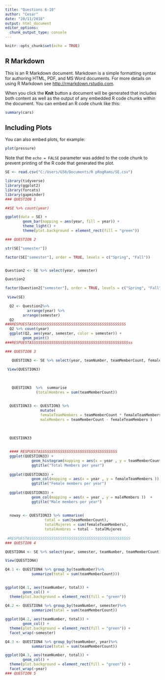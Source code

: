 ---
title: "Questions 6-10"
author: "Cesar"
date: "20/11/2018"
output: html_document
editor_options: 
  chunk_output_type: console
---

```{r setup, include=FALSE}
knitr::opts_chunk$set(echo = TRUE)
```

## R Markdown

This is an R Markdown document. Markdown is a simple formatting syntax for authoring HTML, PDF, and MS Word documents. For more details on using R Markdown see <http://rmarkdown.rstudio.com>.

When you click the **Knit** button a document will be generated that includes both content as well as the output of any embedded R code chunks within the document. You can embed an R code chunk like this:

```{r cars}
summary(cars)
```

## Including Plots

You can also embed plots, for example:

```{r pressure, echo=FALSE}
plot(pressure)
```

Note that the `echo = FALSE` parameter was added to the code chunk to prevent printing of the R code that generated the plot.


```{r}
SE <- read.csv("C:/Users/G50/Documents/R pRogRams/SE.csv")

library(tidyverse)
library(ggplot2)
library(forcats)
library(gapminder)
### QUESTION 1

##SE %>% count(year)

ggplot(data = SE) +
        geom_bar(mapping = aes(year, fill = year)) +
        theme_light() +
        theme(plot.background = element_rect(fill = "green"))

### QUESTION 2

str(SE["semester"])

factor(SE["semester"], order = TRUE, levels = c("Spring", "Fall")) 


Question2 <- SE %>% select(year, semester)

Question2

factor(Question2["semester"], order = TRUE, levels = c("Spring", "Fall"))
  
 View(SE)

  Q2 <- Question2%>% 
          arrange(year) %>%   
        arrange(semester)
  Q2
##RRESPUESTASSSSSSSSSSSSSSSSSSSSSSSSSSSSSSSSSSSSSSSSSSS 
  Q2 %>% count(year)
  ggplot(Q2, aes(year, semester, color = semester)) +
        geom_point()
###RESPUESTASSSSSSSSSSSSSSSSSSSSSSSSSSSSSSSSSSSSSSSSSSSSss

### QUESTION 3

   QUESTION3 <- SE %>% select(year, teamNumber, teamMemberCount, femaleTeamMembersPercent)
    
 View(QUESTION3)
 
    
 
   QUESTION3  %>%  summarise
              (totalHombres = sum(teamMemberCount))
   
   
  QUESTION33 <- QUESTION3 %>%
                mutate(
                femaleTeamMembers = teamMemberCount * femaleTeamMembersPercent, 
                maleMembers = teamMemberCount - femaleTeamMembers )
                
      
  
  QUESTION33
  
  
  #### RESPUESTASSSSSSSSSSSSSSSSSSSSSSSSSSSSSSSSSSS
  ggplot(QUESTION33) +
            geom_histogram(mapping = aes(x = year , y = teamMemberCount ))  
            ggtitle("Total Members per year")
  
  ggplot(QUESTION33) +
            geom_col(mapping = aes(x = year , y = femaleTeamMembers ))  +
            ggtitle("Female members per year")
  
  ggplot(QUESTION33) +
            geom_col(mapping = aes(x = year , y = maleMembers ))  +
            ggtitle("Male members per year")
  
  
  noway <- QUESTION33 %>% summarise(
                  total = sum(teamMemberCount),
                  totalMujeres = sum(femaleTeamMembers),
                  totalHombres = total - totalMujeres
  
 #RESPUESTASSSSSSSSSSSSSSSSSSSSSSSSSSSSSSSSSSSSSSSSSSSSSS
### QUESTION 4

QUESTION4 <- SE %>% select(year, semester, teamNumber, teamMemberCount)

View(QUESTION4)

Q4.1 <- QUESTION4 %>% group_by(teamNumber)%>%
            summarize(total = sum(teamMemberCount)))

  
ggplot(Q4.1, aes(teamNumber, total)) +
        geom_col() +
  theme(plot.background = element_rect(fill = "green"))
      
Q4.2 <- QUESTION4 %>% group_by(teamNumber, semester)%>%
            summarize(total = sum(teamMemberCount))

ggplot(Q4.2, aes(teamNumber, total)) +
        geom_col() +
  theme(plot.background = element_rect(fill = "green")) +
  facet_wrap(~semester) 

Q4.3 <- QUESTION4 %>% group_by(teamNumber, year)%>%
            summarize(total = sum(teamMemberCount))

ggplot(Q4.3, aes(teamNumber, total)) +
        geom_col() +
  theme(plot.background = element_rect(fill = "green")) +
  facet_wrap(~year) 
### QUESTION 5
```


